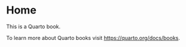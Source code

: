 # Home {.unnumbered}

This is a Quarto book.

To learn more about Quarto books visit <https://quarto.org/docs/books>.
